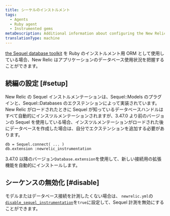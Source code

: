 ```yaml
---
title: シーケルのインストルメント
tags:
  - Agents
  - Ruby agent
  - Instrumented gems
metaDescription: Additional information about configuring the New Relic Ruby instrumentation of the Sequel database toolkit
translationType: machine
---
```


[the Sequel database toolkit](https://github.com/jeremyevans/sequel) を Ruby のインストルメント用 ORM として使用している場合、New Relic はアプリケーションのデータベース使用状況を把握することができます。

## 続編の設定 [#setup]

New Relic の Sequel インストルメンテーションは、Sequel::Models のプラグインと、Sequel::Databases のエクステンションによって実装されています。New Relic がロードされたときに Sequel が知っているデータベースハンドルはすべて自動的にインスツルメンテーションされますが、3.47.0 より前のバージョンの Sequel を使用している場合、インスツルメンテーションがロードされた後にデータベースを作成した場合は、自分でエクステンションを追加する必要があります。

```
db = Sequel.connect( ... )
db.extension :newrelic_instrumentation
```

3.47.0 以降のバージョン`Database.extension`を使用して、新しい接続用の拡張機能を自動的にインストールします。

## シーケンスの無効化 [#disable]

モデルまたはデータベース接続を計測したくない場合は、 `newrelic.yml`の[`disable_sequel_instrumentation`](/docs/agents/ruby-agent/installation-and-configuration/ruby-agent-configuration#disable_sequel_instrumentation)を`true`に設定して、Sequel 計測を無効にすることができます。